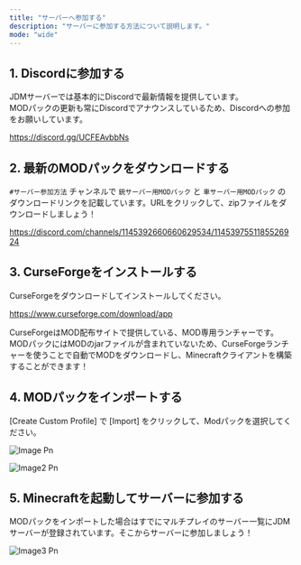 ```yaml
---
title: "サーバーへ参加する"
description: "サーバーに参加する方法について説明します。"
mode: "wide"
---
```


## 1. Discordに参加する

JDMサーバーでは基本的にDiscordで最新情報を提供しています。\
MODパックの更新も常にDiscordでアナウンスしているため、Discordへの参加をお願いしています。

https://discord.gg/UCFEAvbbNs

## 2. 最新のMODパックをダウンロードする

`#サーバー参加方法` チャンネルで `銃サーバー用MODパック` と `車サーバー用MODパック` のダウンロードリンクを記載しています。URLをクリックして、zipファイルをダウンロードしましょう！

https://discord.com/channels/1145392660660629534/1145397551185526924

## 3. CurseForgeをインストールする

CurseForgeをダウンロードしてインストールしてください。

https://www.curseforge.com/download/app

CurseForgeはMOD配布サイトで提供している、MOD専用ランチャーです。MODパックにはMODのjarファイルが含まれていないため、CurseForgeランチャーを使うことで自動でMODをダウンロードし、Minecraftクライアントを構築することができます！

## 4. MODパックをインポートする

[Create Custom Profile] で [Import] をクリックして、Modパックを選択してください。

![Image Pn](/images/image.png)

![Image2 Pn](/images/image2.png)

## 5. Minecraftを起動してサーバーに参加する

MODパックをインポートした場合はすでにマルチプレイのサーバー一覧にJDMサーバーが登録されています。そこからサーバーに参加しましょう！

![Image3 Pn](/images/image3.png)